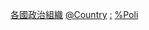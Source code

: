 {{Categories by country|nocat}}

[[Category:各國政治組織|]]
[[Category:非洲政治组织|@Country]]
[[Category:非洲各国政治|:]]
[[Category:非洲各国各类组织|%Poli]]